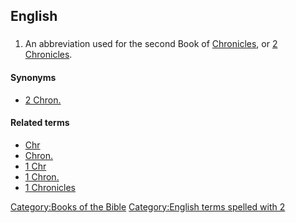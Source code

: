 ==English==

==={{abbreviation}}===
{{infl|en|abbreviation}}

# {{biblical}} An abbreviation used for the second Book of [[Chronicles]], or [[2 Chronicles]].

====Synonyms====
*[[2 Chron.]]

====Related terms====
*[[Chr]]
*[[Chron.]]
*[[1 Chr]]
*[[1 Chron.]]
*[[1 Chronicles]]

[[Category:Books of the Bible]]
[[Category:English terms spelled with 2]]